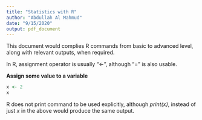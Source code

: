 ```yaml
---
title: "Statistics with R"
author: "Abdullah Al Mahmud"
date: "9/15/2020"
output: pdf_document
---
```


This document would complies R commands from basic to advanced level, along with relevant outputs, when required. 

In R, assignment operator is usually "<-", although "=" is also usable. 

**Assign some value to a variable**

```r
x <- 2
x
```

R does not print command to be used explicitly, although _print(x)_, instead of just _x_ in the above would produce the same output. 